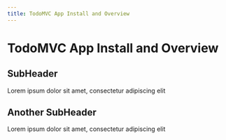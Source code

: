 ```yaml
---
title: TodoMVC App Install and Overview
---
```

# TodoMVC App Install and Overview

## SubHeader
Lorem ipsum dolor sit amet, consectetur adipiscing elit

## Another SubHeader
Lorem ipsum dolor sit amet, consectetur adipiscing elit